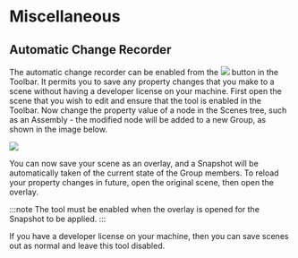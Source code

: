 # Miscellaneous

## Automatic Change Recorder

The automatic change recorder can be enabled from the ![](/img/user-manual/chapter11/19.jpg) button in the Toolbar. It permits you to save any property changes that you make to a scene without having a developer license on your machine. First open the scene that you wish to edit and ensure that the tool is enabled in the Toolbar. Now change the property value of a node in the Scenes tree, such as an Assembly - the modified node will be added to a new Group, as shown in the image below.

![](/img/user-manual/chapter11/20.jpg)

You can now save your scene as an overlay, and a Snapshot will be automatically taken of the current state of the Group members. To reload your property changes in future, open the original scene, then open the overlay.

:::note
The tool must be enabled when the overlay is opened for the Snapshot to be applied.
:::

If you have a developer license on your machine, then you can save scenes out as normal and leave this tool disabled.
